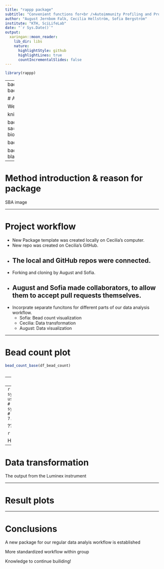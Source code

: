 ```yaml
---
title: "rappp package"
subtitle: "Convenient functions for<br />Autoimmunity Profiling and Protein Profiling<br />data analysis using R"
author: "August Jernbom Falk, Cecilia Hellström, Sofia Bergström"
institute: "KTH, SciLifeLab"
date: "`r Sys.Date()`"
output:
  xaringan::moon_reader:
    lib_dir: libs
    nature:
      highlightStyle: github
      highlightLines: true
      countIncrementalSlides: false
---
```

```r
library(rappp)
```

---
background-image: url(https://ki.se/sites/default/files/migrate/styles/adaptive/public/scilifelab-in-stockholm.jpg)
background-position: right
background-size: contain

# Affinity proteomics
## Protein profiling and Autoimmunity profiling
???
# Introduction

We are from SciLifeLab
blah blah
loggor


knitr::include_graphics("../rappp_pictures/scilifelab.jpg")


background-image: url(https://www.google.com/url?sa=i&source=images&cd=&ved=2ahUKEwiLgISspfbiAhVYwcQBHYArBD4QjRx6BAgBEAU&url=https%3A%2F%2Fki.se%2Fen%2Fresearch%2Fmolecular-biosciences-scilifelab&psig=AOvVaw0gD29mG-DViOdCo8-lWXcA&ust=1561059260613190)


background-image: url(https://upload.wikimedia.org/wikipedia/commons/b/be/Sharingan_triple.svg)

background-image: url(https://thumb.mp-farm.com/90584852/preview.jpg)
https://thumb.mp-farm.com/90584852/preview.jpg
We are from SciLifeLab
blah blah
loggor
 
---

# Method introduction & reason for package

SBA image

---

# Project workflow

- New Package template was created locally on Cecilia's computer.
- New repo was created on Cecilia's GitHub.
- The local and GitHub repos were connected.
--

- Forking and cloning by August and Sofia.
- August and Sofia made collaborators, to allow them to accept pull requests themselves.
--

- Incorprate separate funcitons for different parts of our data analysis workflow.
  - Sofia: Bead count visualization
  - Cecilia: Data transformation
  - August: Data visualization

---

# Bead count plot

```r

bead_count_base(df_bead_count)



```

--
```r
bead_count_ggplot(df_bead_count)

```
--
```r
#> system.time(bead_count_base(df_bead_count))
#   user  system elapsed 
# 16.030   0.140  16.255 
#
#
#> system.time(bead_count_ggplot(df_bead_count))
#   user  system elapsed 
#  7.012   0.171   7.233
```


???

```r
median(c(3,5,7,9,26,27))
```


Hej syns detta?
incl benchmark?

---

# Data transformation

The output from the Luminex instrument 

---

# Result plots

---

# Conclusions

A new package for our regular data analyis workflow is established

More standardized workflow within group

Knowledge to continue builiding!

